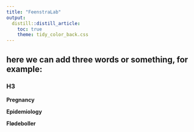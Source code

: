 ---
title: "FeenstraLab"
output:
  distill::distill_article:
    toc: true
    theme: tidy_color_back.css
---

## here we can add three words or something, for example:
### H3

**Pregnancy**

**Epidemiology**

**Flødeboller**